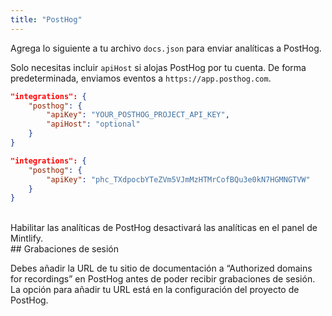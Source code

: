 ```yaml
---
title: "PostHog"
---
```


Agrega lo siguiente a tu archivo `docs.json` para enviar analíticas a PostHog.

Solo necesitas incluir `apiHost` si alojas PostHog por tu cuenta. De forma predeterminada, enviamos eventos a `https://app.posthog.com`.

<CodeGroup>

```json Analytics options in docs.json
"integrations": {
    "posthog": {
        "apiKey": "YOUR_POSTHOG_PROJECT_API_KEY",
        "apiHost": "optional"
    }
}
```

```json Example
"integrations": {
    "posthog": {
        "apiKey": "phc_TXdpocbYTeZVm5VJmMzHTMrCofBQu3e0kN7HGMNGTVW"
    }
}
```

</CodeGroup>

<br />

<Warning>
    Habilitar las analíticas de PostHog desactivará las analíticas en el panel de Mintlify.
</Warning>

<div id="session-recordings">
  ## Grabaciones de sesión
</div>

Debes añadir la URL de tu sitio de documentación a “Authorized domains for recordings” en PostHog antes de poder recibir grabaciones de sesión. La opción para añadir tu URL está en la configuración del proyecto de PostHog.